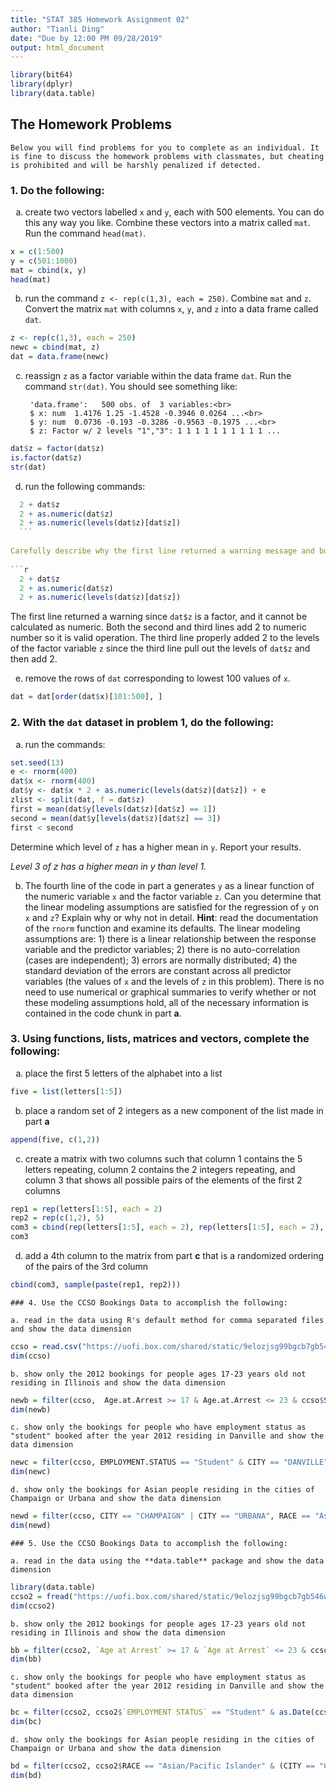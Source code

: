 ```yaml
---
title: "STAT 385 Homework Assignment 02"
author: "Tianli Ding"
date: "Due by 12:00 PM 09/28/2019"
output: html_document
---
```

```r
library(bit64)
library(dplyr)
library(data.table)
```
	
## The Homework Problems
	
	Below you will find problems for you to complete as an individual. It is fine to discuss the homework problems with classmates, but cheating is prohibited and will be harshly penalized if detected.
### 1. Do the following:
	
a. create two vectors labelled `x` and `y`, each with 500 elements.  You can do this any way you like.  Combine these vectors into a matrix called `mat`.  Run the command `head(mat)`.
```r
x = c(1:500)
y = c(501:1000)
mat = cbind(x, y)
head(mat)
```
	
b. run the command `z <- rep(c(1,3), each = 250)`.  Combine `mat` and `z`.  Convert the matrix `mat` with columns `x`, `y`, and `z` into a data frame called `dat`. 
	
```r
z <- rep(c(1,3), each = 250)
newc = cbind(mat, z)
dat = data.frame(newc)
```

c. reassign `z` as a factor variable within the data frame `dat`.  Run the command `str(dat)`.  You should see something like:
	
	    'data.frame':	500 obs. of  3 variables:<br>
	    $ x: num  1.4176 1.25 -1.4528 -0.3946 0.0264 ...<br>
	    $ y: num  0.0736 -0.193 -0.3286 -0.9563 -0.1975 ...<br>
	    $ z: Factor w/ 2 levels "1","3": 1 1 1 1 1 1 1 1 1 1 ...
	
```r
dat$z = factor(dat$z)
is.factor(dat$z)
str(dat)
```
	
d. run the following commands:
	
  ```r
	2 + dat$z
	2 + as.numeric(dat$z)
	2 + as.numeric(levels(dat$z)[dat$z])
	```
	
Carefully describe why the first line returned a warning message and both the second and third lines did not.  Which of the three lines properly added 2 to the levels of the factor variable `z`? Why?
	
```r
	2 + dat$z 
	2 + as.numeric(dat$z)
	2 + as.numeric(levels(dat$z)[dat$z])
```
The first line returned a warning since `dat$z` is a factor, and it cannot be calculated as numeric. Both the second and third lines add 2 to numeric number so it is valid operation. The third line properly added 2 to the levels of the factor variable `z` since the third line pull out the levels of `dat$z` and then add 2.

	
e. remove the rows of `dat` corresponding to lowest 100 values of `x`.  
```r
dat = dat[order(dat$x)[101:500], ]
```
	
	
### 2. With the `dat` dataset in problem 1, do the following:
	
a. run the commands:
	
```r
set.seed(13)
e <- rnorm(400)
dat$x <- rnorm(400)
dat$y <- dat$x * 2 + as.numeric(levels(dat$z)[dat$z]) + e
zlist <- split(dat, f = dat$z)
first = mean(dat$y[levels(dat$z)[dat$z] == 1])
second = mean(dat$y[levels(dat$z)[dat$z] == 3])
first < second
```
	
Determine which level of `z` has a higher mean in `y`.  Report your results.

*Level 3 of z has a higher mean in y than level 1.*

b.  The fourth line of the code in part a generates `y` as a linear function of the numeric variable `x` and the factor variable `z`.  Can you determine that the linear modeling assumptions are satisfied for the regression of `y` on `x` and `z`? Explain why or why not in detail. **Hint**: read the documentation of the `rnorm` function and examine its defaults.  The linear modeling assumptions are: 1) there is a linear relationship between the response variable and the predictor variables; 2) there is no auto-correlation (cases are independent); 3) errors are normally distributed; 4) the standard deviation of the errors are constant across all predictor variables (the values of `x` and the levels of `z` in this problem).  There is no need to use numerical or graphical summaries to verify whether or not these modeling assumptions hold, all of the necessary information is contained in the code chunk in part **a**.


	
	
### 3. Using functions, lists, matrices and vectors, complete the following:
	
a. place the first 5 letters of the alphabet into a list
```r
five = list(letters[1:5])
```
	
b. place a random set of 2 integers as a new component of the list made in part **a**  
```r
append(five, c(1,2))
```
	
c. create a matrix with two columns such that column 1 contains the 5 letters repeating, column 2 contains the 2 integers repeating, and column 3 that shows all possible pairs of the elements of the first 2 columns  
	
```r
rep1 = rep(letters[1:5], each = 2)
rep2 = rep(c(1,2), 5)
com3 = cbind(rep(letters[1:5], each = 2), rep(letters[1:5], each = 2), paste(rep1, rep2))
com3
```

d. add a 4th column to the matrix from part **c** that is a randomized ordering of the pairs of the 3rd column
	
```r
cbind(com3, sample(paste(rep1, rep2)))
```

	
	### 4. Use the CCSO Bookings Data to accomplish the following:
	
	a. read in the data using R's default method for comma separated files and show the data dimension
	
```r
ccso = read.csv("https://uofi.box.com/shared/static/9elozjsg99bgcb7gb546wlfr3r2gc9b7.csv")
dim(ccso)
```
	
	b. show only the 2012 bookings for people ages 17-23 years old not residing in Illinois and show the data dimension
```r
newb = filter(ccso,  Age.at.Arrest >= 17 & Age.at.Arrest <= 23 & ccso$STATE != "ILLINOIS" & as.Date(ccso$BOOKING.DATE, "%m/%d/%Y") >= "2012/01/01" & as.Date(ccso$BOOKING.DATE, "%m/%d/%Y") < "2013/01/01")
dim(newb)
```
	
	c. show only the bookings for people who have employment status as "student" booked after the year 2012 residing in Danville and show the data dimension

```r
newc = filter(ccso, EMPLOYMENT.STATUS == "Student" & CITY == "DANVILLE" & as.Date(ccso$BOOKING.DATE, "%m/%d/%Y") >= "2013/01/01")
dim(newc)
```
	

	d. show only the bookings for Asian people residing in the cities of Champaign or Urbana and show the data dimension

```r
newd = filter(ccso, CITY == "CHAMPAIGN" | CITY == "URBANA", RACE == "Asian/Pacific Islander" )
dim(newd)
```

	### 5. Use the CCSO Bookings Data to accomplish the following:
	
	a. read in the data using the **data.table** package and show the data dimension
```r
library(data.table)
ccso2 = fread("https://uofi.box.com/shared/static/9elozjsg99bgcb7gb546wlfr3r2gc9b7.csv")
dim(ccso2)
```
	
	b. show only the 2012 bookings for people ages 17-23 years old not residing in Illinois and show the data dimension
	
```r
bb = filter(ccso2, `Age at Arrest` >= 17 & `Age at Arrest` <= 23 & ccso2$STATE != "ILLINOIS" & as.Date(ccso2$`BOOKING DATE`, "%m/%d/%Y") < "2013/01/01" & as.Date(ccso2$`BOOKING DATE`, "%m/%d/%Y") >= "2012/01/01")
dim(bb)
```
	
	c. show only the bookings for people who have employment status as "student" booked after the year 2012 residing in Danville and show the data dimension
	
```r
bc = filter(ccso2, ccso2$`EMPLOYMENT STATUS` == "Student" & as.Date(ccso2$`BOOKING DATE`, "%m/%d/%Y") >= "2013/01/01" & ccso2$CITY == "DANVILLE")
dim(bc)
```
	
	d. show only the bookings for Asian people residing in the cities of Champaign or Urbana and show the data dimension
```r
bd = filter(ccso2, ccso2$RACE == "Asian/Pacific Islander" & (CITY == "CHAMPAIGN"| CITY == "URBANA") )
dim(bd)
```
	
	